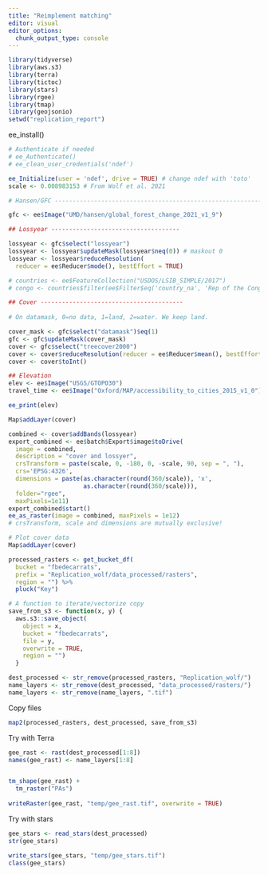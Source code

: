 ```yaml
---
title: "Reimplement matching"
editor: visual
editor_options: 
  chunk_output_type: console
---
```


```r
library(tidyverse)
library(aws.s3)
library(terra)
library(tictoc)
library(stars)
library(rgee)
library(tmap)
library(geojsonio)
setwd("replication_report")
```

ee_install()

```r
# Authenticate if needed
# ee_Authenticate()
# ee_clean_user_credentials('ndef')

ee_Initialize(user = 'ndef', drive = TRUE) # change ndef with 'toto'
scale <- 0.008983153 # From Wolf et al. 2021

# Hansen/GFC -------------------------------------------------------------

gfc <- ee$Image("UMD/hansen/global_forest_change_2021_v1_9")

## Lossyear ------------------------------------

lossyear <- gfc$select("lossyear") 
lossyear <- lossyear$updateMask(lossyear$neq(0)) # maskout 0
lossyear <- lossyear$reduceResolution(
  reducer = ee$Reducer$mode(), bestEffort = TRUE)

# countries <- ee$FeatureCollection("USDOS/LSIB_SIMPLE/2017")
# congo <- countries$filter(ee$Filter$eq('country_na', 'Rep of the Congo'))

## Cover ----------------------------------------
                          
# On datamask, 0=no data, 1=land, 2=water. We keep land.

cover_mask <- gfc$select("datamask")$eq(1)
gfc <- gfc$updateMask(cover_mask)
cover <- gfc$select("treecover2000")
cover <- cover$reduceResolution(reducer = ee$Reducer$mean(), bestEffort = TRUE)
cover <- cover$toInt()

## Elevation
elev <- ee$Image("USGS/GTOPO30")
travel_time <- ee$Image("Oxford/MAP/accessibility_to_cities_2015_v1_0")

ee_print(elev)

Map$addLayer(cover)

combined <- cover$addBands(lossyear)
export_combined <- ee$batch$Export$image$toDrive(
  image = combined,
  description = "cover and lossyer",
  crsTransform = paste(scale, 0, -180, 0, -scale, 90, sep = ", "),
  crs='EPSG:4326',
  dimensions = paste(as.character(round(360/scale)), 'x', 
                     as.character(round(360/scale))),
  folder="rgee",
  maxPixels=1e11)
export_combined$start()
ee_as_raster(image = combined, maxPixels = 1e12)
# crsTransform, scale and dimensions are mutually exclusive!

# Plot cover data
Map$addLayer(cover)

```

```r

processed_rasters <- get_bucket_df(
  bucket = "fbedecarrats",
  prefix = "Replication_wolf/data_processed/rasters",
  region = "") %>%
  pluck("Key")

# A function to iterate/vectorize copy
save_from_s3 <- function(x, y) {
  aws.s3::save_object(
    object = x,
    bucket = "fbedecarrats",
    file = y,
    overwrite = TRUE,
    region = "")
  }

dest_processed <- str_remove(processed_rasters, "Replication_wolf/")
name_layers <- str_remove(dest_processed, "data_processed/rasters/")
name_layers <- str_remove(name_layers, ".tif")

```

Copy files

```r
map2(processed_rasters, dest_processed, save_from_s3)
```

Try with Terra

```r
gee_rast <- rast(dest_processed[1:8])
names(gee_rast) <- name_layers[1:8]


tm_shape(gee_rast) +
  tm_raster("PAs")
  
writeRaster(gee_rast, "temp/gee_rast.tif", overwrite = TRUE)
```

Try with stars

```r
gee_stars <- read_stars(dest_processed)
str(gee_stars)

write_stars(gee_stars, "temp/gee_stars.tif")
class(gee_stars)
```
